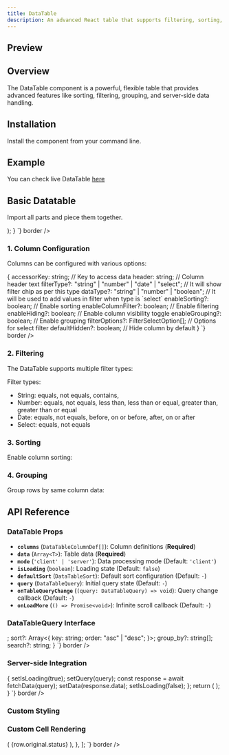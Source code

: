```yaml
---
title: DataTable
description: An advanced React table that supports filtering, sorting, and pagination out of the box.
---
```


## Preview

<Preview>
  <DataTable />
</Preview>

## Overview

The DataTable component is a powerful, flexible table that provides advanced features like sorting, filtering, grouping, and server-side data handling.

## Installation

Install the component from your command line.

<LiveProvider>
  <LiveEditor code={`npm install @raystack/apsara`} border />
</LiveProvider>

## Example

You can check live DataTable [here](/examples/data-table)

## Basic Datatable

Import all parts and piece them together.

<LiveProvider>
    <LiveEditor code={`
const columns = [
  {
    accessorKey: 'name',
    header: 'Name',
    enableSorting: true,
  },
  {
    accessorKey: 'age',
    header: 'Age',
    filterType: 'number',
    enableSorting: true,
  },
];
const data = [
  { name: 'John Doe', age: 30 },
  { name: 'Jane Smith', age: 25 },
];
function MyTable() {
  return (
    <DataTable
      columns={columns}
      data={data}
      defaultSort={{ key: "name", order: "asc" }}
    >
      <DataTable.Toolbar />
      <DataTable.Content />
    </DataTable>
  ); 
}
`} border />

</LiveProvider>

### 1. Column Configuration

Columns can be configured with various options:

<LiveProvider>
  <LiveEditor
    code={`
interface DataTableColumnDef<TData, TValue> {
  accessorKey: string; // Key to access data
  header: string; // Column header text
  filterType?: "string" | "number" | "date" | "select"; // It will show filter chip as per this type
  dataType?: "string" | "number" | "boolean"; // It will be used to add values in filter when type is `select`
  enableSorting?: boolean; // Enable sorting
  enableColumnFilter?: boolean; // Enable filtering
  enableHiding?: boolean; // Enable column visibility toggle
  enableGrouping?: boolean; // Enable grouping
  filterOptions?: FilterSelectOption[]; // Options for select filter
  defaultHidden?: boolean; // Hide column by default
}
`}
    border
  />
</LiveProvider>

### 2. Filtering

The DataTable supports multiple filter types:

Filter types:

- String: equals, not equals, contains,
- Number: equals, not equals, less than, less than or equal, greater than, greater than or equal
- Date: equals, not equals, before, on or before, after, on or after
- Select: equals, not equals

### 3. Sorting

Enable column sorting:

<LiveProvider>
  <LiveEditor
    code={`
const columns = [
  {
    accessorKey: "name",
    header: "Name",
    enableSorting: true,
  },
];`}
    border
  />
</LiveProvider>

### 4. Grouping

Group rows by same column data:

<LiveProvider>
  <LiveEditor
    code={`
const columns = [
  {
    accessorKey: "category",
    header: "Category",
    enableGrouping: true,
    showGroupCount: true,
  },
];
`}
    border
  />
</LiveProvider>

## API Reference

### DataTable Props

- **`columns`** (`DataTableColumnDef[]`): Column definitions (**Required**)
- **`data`** (`Array<T>`): Table data (**Required**)
- **`mode`** (`'client' | 'server'`): Data processing mode (Default: `'client'`)
- **`isLoading`** (`boolean`): Loading state (Default: `false`)
- **`defaultSort`** (`DataTableSort`): Default sort configuration (Default: `-`)
- **`query`** (`DataTableQuery`): Initial query state (Default: `-`)
- **`onTableQueryChange`** (`(query: DataTableQuery) => void`): Query change callback (Default: `-`)
- **`onLoadMore`** (`() => Promise<void>`): Infinite scroll callback (Default: `-`)

### DataTableQuery Interface

<LiveProvider>
  <LiveEditor
    code={`
interface DataTableQuery {
  filters?: Array<{
    name: string;
    operator: FilterOperatorTypes;
    value: any;
  }>;
  sort?: Array<{
    key: string;
    order: "asc" | "desc";
  }>;
  group_by?: string[];
  search?: string;
}
`}
    border
  />
</LiveProvider>

### Server-side Integration

<LiveProvider>
  <LiveEditor
    code={`
function ServerTable() {
  const [data, setData] = useState([]);
  const [query, setQuery] = useState();
  const [isLoading, setIsLoading] = useState(false);
  const handleQueryChange = async (query: DataTableQuery) => {
    setIsLoading(true);
    setQuery(query);
    const response = await fetchData(query);
    setData(response.data);
    setIsLoading(false);
  };
  return (
    <DataTable
      data={data}
      query={query}
      columns={columns}
      isLoading={isLoading}
      mode="server"
      onTableQueryChange={handleQueryChange}
    >
    <DataTable.Toolbar />
    <DataTable.Content />
  </DataTable>
  );
}
`}
border
/>

</LiveProvider>

### Custom Styling

<LiveProvider>
  <LiveEditor
    code={`
const columns = [
  {
    accessorKey: "name",
    header: "Name",
    classNames: {
      cell: "custom-cell",
      header: "custom-header",
    },
    styles: {
      cell: { fontWeight: "bold" },
      header: { backgroundColor: "#f5f5f5" },
    },
  },
];
`}
    border
  />
</LiveProvider>

### Custom Cell Rendering

<LiveProvider>
  <LiveEditor
    code={`
const columns = [
  {
    accessorKey: "status",
    header: "Status",
    cell: ({ row }) => (
      <Badge status={row.original.status}>{row.original.status}</Badge>
    ),
  },
];
`}
    border
  />
</LiveProvider>
